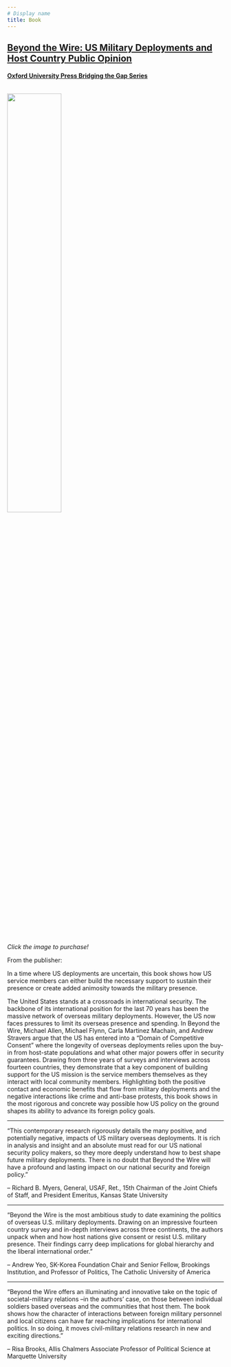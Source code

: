 ---
# Display name
title: Book
---

## [Beyond the Wire: US Military Deployments and Host Country Public Opinion](https://a.co/d/7RKUOO7)

#### [Oxford University Press Bridging the Gap Series](https://bridgingthegapproject.org/programs/oup/)

<div class = "row">

<div class="column">

<a href="https://a.co/d/7RKUOO7">
<img src="/media/Allen_etal_Beyond_cover_OUP.jpg" style="width: 50%; margin: auto;">
</a>

</div>


<div class="column">

*Click the image to purchase!*
 
From the publisher: 

In a time where US deployments are uncertain, this book shows how US service members can either build the necessary support to sustain their presence or create added animosity towards the military presence.

The United States stands at a crossroads in international security. The backbone of its international position for the last 70 years has been the massive network of overseas military deployments. However, the US now faces pressures to limit its overseas presence and spending. In Beyond the Wire, Michael Allen, Michael Flynn, Carla Martinez Machain, and Andrew Stravers argue that the US has entered into a "Domain of Competitive Consent" where the longevity of overseas deployments relies upon the buy-in from host-state populations and what other major powers offer in security guarantees. Drawing from three years of surveys and interviews across fourteen countries, they demonstrate that a key component of building support for the US mission is the service members themselves as they interact with local community members. Highlighting both the positive contact and economic benefits that flow from military deployments and the negative interactions like crime and anti-base protests, this book shows in the most rigorous and concrete way possible how US policy on the ground shapes its ability to advance its foreign policy goals. 

---

"This contemporary research rigorously details the many positive, and potentially negative, impacts of US military overseas deployments. It is rich in analysis and insight and an absolute must read for our US national security policy makers, so they more deeply understand how to best shape future military deployments. There is no doubt that Beyond the Wire will have a profound and lasting impact on our national security and foreign policy." 

-- Richard B. Myers, General, USAF, Ret., 15th Chairman of the Joint Chiefs of Staff, and President Emeritus, Kansas State University

---

"Beyond the Wire is the most ambitious study to date examining the politics of overseas U.S. military deployments. Drawing on an impressive fourteen country survey and in-depth interviews across three continents, the authors unpack when and how host nations give consent or resist U.S. military presence. Their findings carry deep implications for global hierarchy and the liberal international order." 

-- Andrew Yeo, SK-Korea Foundation Chair and Senior Fellow, Brookings Institution, and Professor of Politics, The Catholic University of America

---

"Beyond the Wire offers an illuminating and innovative take on the topic of societal-military relations --in the authors' case, on those between individual soldiers based overseas and the communities that host them. The book shows how the character of interactions between foreign military personnel and local citizens can have far reaching implications for international politics. In so doing, it moves civil-military relations research in new and exciting directions." 

-- Risa Brooks, Allis Chalmers Associate Professor of Political Science at Marquette University



</div>
</div>
